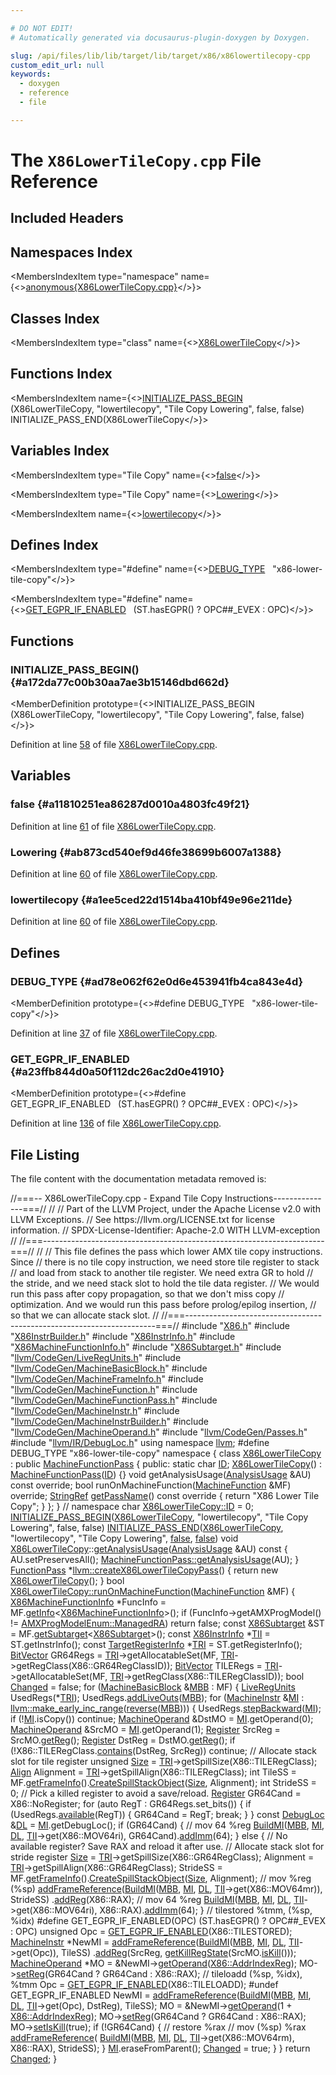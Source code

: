 ```yaml
---

# DO NOT EDIT!
# Automatically generated via docusaurus-plugin-doxygen by Doxygen.

slug: /api/files/lib/lib/target/lib/target/x86/x86lowertilecopy-cpp
custom_edit_url: null
keywords:
  - doxygen
  - reference
  - file

---
```





# The `X86LowerTileCopy.cpp` File Reference

<DoxygenPage pluginConfig={pluginConfig}>



## Included Headers

<IncludesList>
<IncludesListItem
  filePath="X86.h"
  permalink="/docs/api/files/lib/lib/target/lib/target/x86/x86-h"
  isLocal="true" />
<IncludesListItem
  filePath="X86InstrBuilder.h"
  permalink="/docs/api/files/lib/lib/target/lib/target/x86/x86instrbuilder-h"
  isLocal="true" />
<IncludesListItem
  filePath="X86InstrInfo.h"
  permalink="/docs/api/files/lib/lib/target/lib/target/x86/x86instrinfo-h"
  isLocal="true" />
<IncludesListItem
  filePath="X86MachineFunctionInfo.h"
  permalink="/docs/api/files/lib/lib/target/lib/target/x86/x86machinefunctioninfo-h"
  isLocal="true" />
<IncludesListItem
  filePath="X86Subtarget.h"
  permalink="/docs/api/files/lib/lib/target/lib/target/x86/x86subtarget-h"
  isLocal="true" />
<IncludesListItem
  filePath="llvm/CodeGen/LiveRegUnits.h"
  permalink="/docs/api/files/include/include/llvm/include/llvm/codegen/liveregunits-h"
  isLocal="true" />
<IncludesListItem
  filePath="llvm/CodeGen/MachineBasicBlock.h"
  permalink="/docs/api/files/include/include/llvm/include/llvm/codegen/machinebasicblock-h"
  isLocal="true" />
<IncludesListItem
  filePath="llvm/CodeGen/MachineFrameInfo.h"
  permalink="/docs/api/files/include/include/llvm/include/llvm/codegen/machineframeinfo-h"
  isLocal="true" />
<IncludesListItem
  filePath="llvm/CodeGen/MachineFunction.h"
  permalink="/docs/api/files/include/include/llvm/include/llvm/codegen/machinefunction-h"
  isLocal="true" />
<IncludesListItem
  filePath="llvm/CodeGen/MachineFunctionPass.h"
  permalink="/docs/api/files/include/include/llvm/include/llvm/codegen/machinefunctionpass-h"
  isLocal="true" />
<IncludesListItem
  filePath="llvm/CodeGen/MachineInstr.h"
  permalink="/docs/api/files/include/include/llvm/include/llvm/codegen/machineinstr-h"
  isLocal="true" />
<IncludesListItem
  filePath="llvm/CodeGen/MachineInstrBuilder.h"
  permalink="/docs/api/files/include/include/llvm/include/llvm/codegen/machineinstrbuilder-h"
  isLocal="true" />
<IncludesListItem
  filePath="llvm/CodeGen/MachineOperand.h"
  permalink="/docs/api/files/include/include/llvm/include/llvm/codegen/machineoperand-h"
  isLocal="true" />
<IncludesListItem
  filePath="llvm/CodeGen/Passes.h"
  permalink="/docs/api/files/include/include/llvm/include/llvm/codegen/passes-h"
  isLocal="true" />
<IncludesListItem
  filePath="llvm/IR/DebugLoc.h"
  permalink="/docs/api/files/include/include/llvm/include/llvm/ir/debugloc-h"
  isLocal="true" />
</IncludesList>

## Namespaces Index

<MembersIndex>

<MembersIndexItem
  type="namespace"
  name={<><a href="/docs/api/namespaces/anonymous-x86lowertilecopy-cpp-">anonymous&#123;X86LowerTileCopy.cpp&#125;</a></>}>
</MembersIndexItem>

</MembersIndex>

## Classes Index

<MembersIndex>

<MembersIndexItem
  type="class"
  name={<><a href="/docs/api/classes/anonymous-namespace-x86lowertilecopy-cpp-/x86lowertilecopy">X86LowerTileCopy</a></>}>
</MembersIndexItem>

</MembersIndex>

## Functions Index

<MembersIndex>

<MembersIndexItem
  name={<><a href="#a172da77c00b30aa7ae3b15146dbd662d">INITIALIZE&#95;PASS&#95;BEGIN</a> (X86LowerTileCopy, &quot;lowertilecopy&quot;, &quot;Tile Copy Lowering&quot;, false, false) INITIALIZE&#95;PASS&#95;END(X86LowerTileCopy</>}>
</MembersIndexItem>

</MembersIndex>

## Variables Index

<MembersIndex>

<MembersIndexItem
  type="Tile Copy"
  name={<><a href="#a11810251ea86287d0010a4803fc49f21">false</a></>}>
</MembersIndexItem>

<MembersIndexItem
  type="Tile Copy"
  name={<><a href="#ab873cd540ef9d46fe38699b6007a1388">Lowering</a></>}>
</MembersIndexItem>

<MembersIndexItem
  name={<><a href="#a1ee5ced22d1514ba410bf49e96e211de">lowertilecopy</a></>}>
</MembersIndexItem>

</MembersIndex>

## Defines Index

<MembersIndex>

<MembersIndexItem
  type="#define"
  name={<><a href="#ad78e062f62e0d6e453941fb4ca843e4d">DEBUG&#95;TYPE</a>&nbsp;&nbsp;&nbsp;&quot;x86-lower-tile-copy&quot;</>}>
</MembersIndexItem>

<MembersIndexItem
  type="#define"
  name={<><a href="#a23ffb844d0a50f112dc26ac2d0e41910">GET&#95;EGPR&#95;IF&#95;ENABLED</a>&nbsp;&nbsp;&nbsp;(ST.hasEGPR() ? OPC##&#95;EVEX : OPC)</>}>
</MembersIndexItem>

</MembersIndex>


<SectionDefinition>

## Functions

### INITIALIZE&#95;PASS&#95;BEGIN() {#a172da77c00b30aa7ae3b15146dbd662d}

<MemberDefinition
  prototype={<>INITIALIZE&#95;PASS&#95;BEGIN (X86LowerTileCopy, &quot;lowertilecopy&quot;, &quot;Tile Copy Lowering&quot;, false, false)</>}>

Definition at line <a href="#l00058">58</a> of file <a href="/docs/api/files/lib/lib/target/lib/target/x86/x86lowertilecopy-cpp">X86LowerTileCopy.cpp</a>.
</MemberDefinition>

</SectionDefinition>

<SectionDefinition>

## Variables

### false {#a11810251ea86287d0010a4803fc49f21}

<MemberDefinition
  prototype="Tile Copy false">

Definition at line <a href="#l00061">61</a> of file <a href="/docs/api/files/lib/lib/target/lib/target/x86/x86lowertilecopy-cpp">X86LowerTileCopy.cpp</a>.
</MemberDefinition>

### Lowering {#ab873cd540ef9d46fe38699b6007a1388}

<MemberDefinition
  prototype="Tile Copy Lowering">

Definition at line <a href="#l00060">60</a> of file <a href="/docs/api/files/lib/lib/target/lib/target/x86/x86lowertilecopy-cpp">X86LowerTileCopy.cpp</a>.
</MemberDefinition>

### lowertilecopy {#a1ee5ced22d1514ba410bf49e96e211de}

<MemberDefinition
  prototype="lowertilecopy">

Definition at line <a href="#l00060">60</a> of file <a href="/docs/api/files/lib/lib/target/lib/target/x86/x86lowertilecopy-cpp">X86LowerTileCopy.cpp</a>.
</MemberDefinition>

</SectionDefinition>

<SectionDefinition>

## Defines

### DEBUG&#95;TYPE {#ad78e062f62e0d6e453941fb4ca843e4d}

<MemberDefinition
  prototype={<>#define DEBUG&#95;TYPE&nbsp;&nbsp;&nbsp;&quot;x86-lower-tile-copy&quot;</>}>

Definition at line <a href="#l00037">37</a> of file <a href="/docs/api/files/lib/lib/target/lib/target/x86/x86lowertilecopy-cpp">X86LowerTileCopy.cpp</a>.
</MemberDefinition>

### GET&#95;EGPR&#95;IF&#95;ENABLED {#a23ffb844d0a50f112dc26ac2d0e41910}

<MemberDefinition
  prototype={<>#define GET&#95;EGPR&#95;IF&#95;ENABLED&nbsp;&nbsp;&nbsp;(ST.hasEGPR() ? OPC##&#95;EVEX : OPC)</>}>

Definition at line <a href="#l00136">136</a> of file <a href="/docs/api/files/lib/lib/target/lib/target/x86/x86lowertilecopy-cpp">X86LowerTileCopy.cpp</a>.
</MemberDefinition>

</SectionDefinition>

## File Listing

The file content with the documentation metadata removed is:

<ProgramListing>

<Link id="l00001" /><CodeLine lineNumber="1"><Highlight kind="comment">//===-- X86LowerTileCopy.cpp - Expand Tile Copy Instructions---------------===//</Highlight><Highlight kind="normal"></Highlight></CodeLine>
<Link id="l00002" /><CodeLine lineNumber="2"><Highlight kind="normal"></Highlight><Highlight kind="comment">//</Highlight><Highlight kind="normal"></Highlight></CodeLine>
<Link id="l00003" /><CodeLine lineNumber="3"><Highlight kind="normal"></Highlight><Highlight kind="comment">// Part of the LLVM Project, under the Apache License v2.0 with LLVM Exceptions.</Highlight><Highlight kind="normal"></Highlight></CodeLine>
<Link id="l00004" /><CodeLine lineNumber="4"><Highlight kind="normal"></Highlight><Highlight kind="comment">// See https://llvm.org/LICENSE.txt for license information.</Highlight><Highlight kind="normal"></Highlight></CodeLine>
<Link id="l00005" /><CodeLine lineNumber="5"><Highlight kind="normal"></Highlight><Highlight kind="comment">// SPDX-License-Identifier: Apache-2.0 WITH LLVM-exception</Highlight><Highlight kind="normal"></Highlight></CodeLine>
<Link id="l00006" /><CodeLine lineNumber="6"><Highlight kind="normal"></Highlight><Highlight kind="comment">//</Highlight><Highlight kind="normal"></Highlight></CodeLine>
<Link id="l00007" /><CodeLine lineNumber="7"><Highlight kind="normal"></Highlight><Highlight kind="comment">//===----------------------------------------------------------------------===//</Highlight><Highlight kind="normal"></Highlight></CodeLine>
<Link id="l00008" /><CodeLine lineNumber="8"><Highlight kind="normal"></Highlight><Highlight kind="comment">//</Highlight><Highlight kind="normal"></Highlight></CodeLine>
<Link id="l00009" /><CodeLine lineNumber="9"><Highlight kind="normal"></Highlight><Highlight kind="comment">// This file defines the pass which lower AMX tile copy instructions. Since</Highlight><Highlight kind="normal"></Highlight></CodeLine>
<Link id="l00010" /><CodeLine lineNumber="10"><Highlight kind="normal"></Highlight><Highlight kind="comment">// there is no tile copy instruction, we need store tile register to stack</Highlight><Highlight kind="normal"></Highlight></CodeLine>
<Link id="l00011" /><CodeLine lineNumber="11"><Highlight kind="normal"></Highlight><Highlight kind="comment">// and load from stack to another tile register. We need extra GR to hold</Highlight><Highlight kind="normal"></Highlight></CodeLine>
<Link id="l00012" /><CodeLine lineNumber="12"><Highlight kind="normal"></Highlight><Highlight kind="comment">// the stride, and we need stack slot to hold the tile data register.</Highlight><Highlight kind="normal"></Highlight></CodeLine>
<Link id="l00013" /><CodeLine lineNumber="13"><Highlight kind="normal"></Highlight><Highlight kind="comment">// We would run this pass after copy propagation, so that we don&#39;t miss copy</Highlight><Highlight kind="normal"></Highlight></CodeLine>
<Link id="l00014" /><CodeLine lineNumber="14"><Highlight kind="normal"></Highlight><Highlight kind="comment">// optimization. And we would run this pass before prolog/epilog insertion,</Highlight><Highlight kind="normal"></Highlight></CodeLine>
<Link id="l00015" /><CodeLine lineNumber="15"><Highlight kind="normal"></Highlight><Highlight kind="comment">// so that we can allocate stack slot.</Highlight><Highlight kind="normal"></Highlight></CodeLine>
<Link id="l00016" /><CodeLine lineNumber="16"><Highlight kind="normal"></Highlight><Highlight kind="comment">//</Highlight><Highlight kind="normal"></Highlight></CodeLine>
<Link id="l00017" /><CodeLine lineNumber="17"><Highlight kind="normal"></Highlight><Highlight kind="comment">//===----------------------------------------------------------------------===//</Highlight><Highlight kind="normal"></Highlight></CodeLine>
<Link id="l00018" /><CodeLine lineNumber="18"><Highlight kind="normal"></Highlight></CodeLine>
<Link id="l00019" /><CodeLine lineNumber="19"><Highlight kind="normal"></Highlight><Highlight kind="preprocessor">#include &quot;<a href="/docs/api/files/lib/lib/target/lib/target/x86/x86-h">X86.h</a>&quot;</Highlight><Highlight kind="normal"></Highlight></CodeLine>
<Link id="l00020" /><CodeLine lineNumber="20"><Highlight kind="normal"></Highlight><Highlight kind="preprocessor">#include &quot;<a href="/docs/api/files/lib/lib/target/lib/target/x86/x86instrbuilder-h">X86InstrBuilder.h</a>&quot;</Highlight><Highlight kind="normal"></Highlight></CodeLine>
<Link id="l00021" /><CodeLine lineNumber="21"><Highlight kind="normal"></Highlight><Highlight kind="preprocessor">#include &quot;<a href="/docs/api/files/lib/lib/target/lib/target/x86/x86instrinfo-h">X86InstrInfo.h</a>&quot;</Highlight><Highlight kind="normal"></Highlight></CodeLine>
<Link id="l00022" /><CodeLine lineNumber="22"><Highlight kind="normal"></Highlight><Highlight kind="preprocessor">#include &quot;<a href="/docs/api/files/lib/lib/target/lib/target/x86/x86machinefunctioninfo-h">X86MachineFunctionInfo.h</a>&quot;</Highlight><Highlight kind="normal"></Highlight></CodeLine>
<Link id="l00023" /><CodeLine lineNumber="23"><Highlight kind="normal"></Highlight><Highlight kind="preprocessor">#include &quot;<a href="/docs/api/files/lib/lib/target/lib/target/x86/x86subtarget-h">X86Subtarget.h</a>&quot;</Highlight><Highlight kind="normal"></Highlight></CodeLine>
<Link id="l00024" /><CodeLine lineNumber="24"><Highlight kind="normal"></Highlight><Highlight kind="preprocessor">#include &quot;<a href="/docs/api/files/include/include/llvm/include/llvm/codegen/liveregunits-h">llvm/CodeGen/LiveRegUnits.h</a>&quot;</Highlight><Highlight kind="normal"></Highlight></CodeLine>
<Link id="l00025" /><CodeLine lineNumber="25"><Highlight kind="normal"></Highlight><Highlight kind="preprocessor">#include &quot;<a href="/docs/api/files/include/include/llvm/include/llvm/codegen/machinebasicblock-h">llvm/CodeGen/MachineBasicBlock.h</a>&quot;</Highlight><Highlight kind="normal"></Highlight></CodeLine>
<Link id="l00026" /><CodeLine lineNumber="26"><Highlight kind="normal"></Highlight><Highlight kind="preprocessor">#include &quot;<a href="/docs/api/files/include/include/llvm/include/llvm/codegen/machineframeinfo-h">llvm/CodeGen/MachineFrameInfo.h</a>&quot;</Highlight><Highlight kind="normal"></Highlight></CodeLine>
<Link id="l00027" /><CodeLine lineNumber="27"><Highlight kind="normal"></Highlight><Highlight kind="preprocessor">#include &quot;<a href="/docs/api/files/include/include/llvm/include/llvm/codegen/machinefunction-h">llvm/CodeGen/MachineFunction.h</a>&quot;</Highlight><Highlight kind="normal"></Highlight></CodeLine>
<Link id="l00028" /><CodeLine lineNumber="28"><Highlight kind="normal"></Highlight><Highlight kind="preprocessor">#include &quot;<a href="/docs/api/files/include/include/llvm/include/llvm/codegen/machinefunctionpass-h">llvm/CodeGen/MachineFunctionPass.h</a>&quot;</Highlight><Highlight kind="normal"></Highlight></CodeLine>
<Link id="l00029" /><CodeLine lineNumber="29"><Highlight kind="normal"></Highlight><Highlight kind="preprocessor">#include &quot;<a href="/docs/api/files/include/include/llvm/include/llvm/codegen/machineinstr-h">llvm/CodeGen/MachineInstr.h</a>&quot;</Highlight><Highlight kind="normal"></Highlight></CodeLine>
<Link id="l00030" /><CodeLine lineNumber="30"><Highlight kind="normal"></Highlight><Highlight kind="preprocessor">#include &quot;<a href="/docs/api/files/include/include/llvm/include/llvm/codegen/machineinstrbuilder-h">llvm/CodeGen/MachineInstrBuilder.h</a>&quot;</Highlight><Highlight kind="normal"></Highlight></CodeLine>
<Link id="l00031" /><CodeLine lineNumber="31"><Highlight kind="normal"></Highlight><Highlight kind="preprocessor">#include &quot;<a href="/docs/api/files/include/include/llvm/include/llvm/codegen/machineoperand-h">llvm/CodeGen/MachineOperand.h</a>&quot;</Highlight><Highlight kind="normal"></Highlight></CodeLine>
<Link id="l00032" /><CodeLine lineNumber="32"><Highlight kind="normal"></Highlight><Highlight kind="preprocessor">#include &quot;<a href="/docs/api/files/include/include/llvm/include/llvm/codegen/passes-h">llvm/CodeGen/Passes.h</a>&quot;</Highlight><Highlight kind="normal"></Highlight></CodeLine>
<Link id="l00033" /><CodeLine lineNumber="33"><Highlight kind="normal"></Highlight><Highlight kind="preprocessor">#include &quot;<a href="/docs/api/files/include/include/llvm/include/llvm/ir/debugloc-h">llvm/IR/DebugLoc.h</a>&quot;</Highlight><Highlight kind="normal"></Highlight></CodeLine>
<Link id="l00034" /><CodeLine lineNumber="34"><Highlight kind="normal"></Highlight></CodeLine>
<Link id="l00035" /><CodeLine lineNumber="35"><Highlight kind="normal"></Highlight><Highlight kind="keyword">using namespace </Highlight><Highlight kind="normal"><a href="/docs/api/namespaces/llvm">llvm</a>;</Highlight></CodeLine>
<Link id="l00036" /><CodeLine lineNumber="36"><Highlight kind="normal"></Highlight></CodeLine>
<Link id="l00037" /><CodeLine lineNumber="37" lineLink="#ad78e062f62e0d6e453941fb4ca843e4d"><Highlight kind="normal"></Highlight><Highlight kind="preprocessor">#define DEBUG&#95;TYPE &quot;x86-lower-tile-copy&quot;</Highlight><Highlight kind="normal"></Highlight></CodeLine>
<Link id="l00038" /><CodeLine lineNumber="38"><Highlight kind="normal"></Highlight></CodeLine>
<Link id="l00039" /><CodeLine lineNumber="39" lineLink="/docs/api/namespaces/anonymous-x86lowertilecopy-cpp-"><Highlight kind="normal"></Highlight><Highlight kind="keyword">namespace </Highlight><Highlight kind="normal">&#123;</Highlight></CodeLine>
<Link id="l00040" /><CodeLine lineNumber="40"><Highlight kind="normal"></Highlight></CodeLine>
<Link id="l00041" /><CodeLine lineNumber="41" lineLink="/docs/api/classes/anonymous-namespace-x86lowertilecopy-cpp-/x86lowertilecopy"><Highlight kind="normal"></Highlight><Highlight kind="keyword">class </Highlight><Highlight kind="normal"><a href="/docs/api/classes/anonymous-namespace-x86lowertilecopy-cpp-/x86lowertilecopy/#ad6296395792ffa4490ee7ae3553a765a">X86LowerTileCopy</a> : </Highlight><Highlight kind="keyword">public</Highlight><Highlight kind="normal"> <a href="/docs/api/classes/llvm/machinefunctionpass/#a29c81d2386f4a727c6d33413807530c8">MachineFunctionPass</a> &#123;</Highlight></CodeLine>
<Link id="l00042" /><CodeLine lineNumber="42"><Highlight kind="normal"></Highlight><Highlight kind="keyword">public</Highlight><Highlight kind="normal">:</Highlight></CodeLine>
<Link id="l00043" /><CodeLine lineNumber="43" lineLink="/docs/api/classes/anonymous-namespace-x86lowertilecopy-cpp-/x86lowertilecopy/#af3ae08c2e8ba691504434585b34a1cbf"><Highlight kind="normal">  </Highlight><Highlight kind="keyword">static</Highlight><Highlight kind="normal"> </Highlight><Highlight kind="keywordtype">char</Highlight><Highlight kind="normal"> <a href="/docs/api/classes/anonymous-namespace-x86lowertilecopy-cpp-/x86lowertilecopy/#af3ae08c2e8ba691504434585b34a1cbf">ID</a>;</Highlight></CodeLine>
<Link id="l00044" /><CodeLine lineNumber="44"><Highlight kind="normal"></Highlight></CodeLine>
<Link id="l00045" /><CodeLine lineNumber="45" lineLink="/docs/api/classes/anonymous-namespace-x86lowertilecopy-cpp-/x86lowertilecopy/#ad6296395792ffa4490ee7ae3553a765a"><Highlight kind="normal">  <a href="/docs/api/classes/anonymous-namespace-x86lowertilecopy-cpp-/x86lowertilecopy/#ad6296395792ffa4490ee7ae3553a765a">X86LowerTileCopy</a>() : <a href="/docs/api/classes/llvm/machinefunctionpass/#a29c81d2386f4a727c6d33413807530c8">MachineFunctionPass</a>(<a href="/docs/api/classes/anonymous-namespace-x86lowertilecopy-cpp-/x86lowertilecopy/#af3ae08c2e8ba691504434585b34a1cbf">ID</a>) &#123;&#125;</Highlight></CodeLine>
<Link id="l00046" /><CodeLine lineNumber="46"><Highlight kind="normal"></Highlight></CodeLine>
<Link id="l00047" /><CodeLine lineNumber="47"><Highlight kind="normal">  </Highlight><Highlight kind="keywordtype">void</Highlight><Highlight kind="normal"> getAnalysisUsage(<a href="/docs/api/classes/llvm/analysisusage">AnalysisUsage</a> &amp;AU) </Highlight><Highlight kind="keyword">const override</Highlight><Highlight kind="normal">;</Highlight></CodeLine>
<Link id="l00048" /><CodeLine lineNumber="48"><Highlight kind="normal"></Highlight></CodeLine>
<Link id="l00049" /><CodeLine lineNumber="49"><Highlight kind="normal">  </Highlight><Highlight kind="keywordtype">bool</Highlight><Highlight kind="normal"> runOnMachineFunction(<a href="/docs/api/classes/llvm/machinefunction">MachineFunction</a> &amp;MF) </Highlight><Highlight kind="keyword">override</Highlight><Highlight kind="normal">;</Highlight></CodeLine>
<Link id="l00050" /><CodeLine lineNumber="50"><Highlight kind="normal"></Highlight></CodeLine>
<Link id="l00051" /><CodeLine lineNumber="51" lineLink="/docs/api/classes/anonymous-namespace-x86lowertilecopy-cpp-/x86lowertilecopy/#a48d188885e8dabf598836e96c82ba81b"><Highlight kind="normal">  <a href="/docs/api/classes/llvm/stringref">StringRef</a> <a href="/docs/api/classes/anonymous-namespace-x86lowertilecopy-cpp-/x86lowertilecopy/#a48d188885e8dabf598836e96c82ba81b">getPassName</a>()</Highlight><Highlight kind="keyword"> const override </Highlight><Highlight kind="normal">&#123; </Highlight><Highlight kind="keywordflow">return</Highlight><Highlight kind="normal"> </Highlight><Highlight kind="stringliteral">&quot;X86 Lower Tile Copy&quot;</Highlight><Highlight kind="normal">; &#125;</Highlight></CodeLine>
<Link id="l00052" /><CodeLine lineNumber="52"><Highlight kind="normal">&#125;;</Highlight></CodeLine>
<Link id="l00053" /><CodeLine lineNumber="53"><Highlight kind="normal"></Highlight></CodeLine>
<Link id="l00054" /><CodeLine lineNumber="54"><Highlight kind="normal">&#125; </Highlight><Highlight kind="comment">// namespace</Highlight><Highlight kind="normal"></Highlight></CodeLine>
<Link id="l00055" /><CodeLine lineNumber="55"><Highlight kind="normal"></Highlight></CodeLine>
<Link id="l00056" /><CodeLine lineNumber="56"><Highlight kind="normal"></Highlight><Highlight kind="keywordtype">char</Highlight><Highlight kind="normal"> <a href="/docs/api/classes/anonymous-namespace-x86lowertilecopy-cpp-/x86lowertilecopy/#af3ae08c2e8ba691504434585b34a1cbf">X86LowerTileCopy::ID</a> = 0;</Highlight></CodeLine>
<Link id="l00057" /><CodeLine lineNumber="57"><Highlight kind="normal"></Highlight></CodeLine>
<Link id="l00058" /><CodeLine lineNumber="58" lineLink="#a172da77c00b30aa7ae3b15146dbd662d"><Highlight kind="normal"><a href="/docs/api/files/include/include/llvm/passsupport-h/#aaa970fc931c1c63037a8182e028d04b1">INITIALIZE&#95;PASS&#95;BEGIN</a>(<a href="/docs/api/classes/anonymous-namespace-x86lowertilecopy-cpp-/x86lowertilecopy/#ad6296395792ffa4490ee7ae3553a765a">X86LowerTileCopy</a>, </Highlight><Highlight kind="stringliteral">&quot;lowertilecopy&quot;</Highlight><Highlight kind="normal">, </Highlight><Highlight kind="stringliteral">&quot;Tile Copy Lowering&quot;</Highlight><Highlight kind="normal">,</Highlight></CodeLine>
<Link id="l00059" /><CodeLine lineNumber="59"><Highlight kind="normal">                      </Highlight><Highlight kind="keyword">false</Highlight><Highlight kind="normal">, </Highlight><Highlight kind="keyword">false</Highlight><Highlight kind="normal">)</Highlight></CodeLine>
<Link id="l00060" /><CodeLine lineNumber="60" lineLink="#ab873cd540ef9d46fe38699b6007a1388"><Highlight kind="normal"><a href="/docs/api/files/include/include/llvm/passsupport-h/#a74ce8276b89067e806f67c45a6d92575">INITIALIZE&#95;PASS&#95;END</a>(<a href="/docs/api/classes/anonymous-namespace-x86lowertilecopy-cpp-/x86lowertilecopy/#ad6296395792ffa4490ee7ae3553a765a">X86LowerTileCopy</a>, </Highlight><Highlight kind="stringliteral">&quot;lowertilecopy&quot;</Highlight><Highlight kind="normal">, </Highlight><Highlight kind="stringliteral">&quot;Tile Copy Lowering&quot;</Highlight><Highlight kind="normal">,</Highlight></CodeLine>
<Link id="l00061" /><CodeLine lineNumber="61" lineLink="#a11810251ea86287d0010a4803fc49f21"><Highlight kind="normal">                    <a href="/docs/api/namespaces/false">false</a>, <a href="/docs/api/namespaces/false">false</a>)</Highlight></CodeLine>
<Link id="l00062" /><CodeLine lineNumber="62"><Highlight kind="normal"></Highlight></CodeLine>
<Link id="l00063" /><CodeLine lineNumber="63" lineLink="/docs/api/classes/anonymous-namespace-x86lowertilecopy-cpp-/x86lowertilecopy/#a0802d11ec94d12e6d744521d675f6c98"><Highlight kind="normal"></Highlight><Highlight kind="keywordtype">void</Highlight><Highlight kind="normal"> <a href="/docs/api/classes/anonymous-namespace-x86lowertilecopy-cpp-/x86lowertilecopy/#ad6296395792ffa4490ee7ae3553a765a">X86LowerTileCopy</a>::<a href="/docs/api/classes/anonymous-namespace-x86lowertilecopy-cpp-/x86lowertilecopy/#a0802d11ec94d12e6d744521d675f6c98">getAnalysisUsage</a>(<a href="/docs/api/classes/llvm/analysisusage">AnalysisUsage</a> &amp;AU)</Highlight><Highlight kind="keyword"> const </Highlight><Highlight kind="normal">&#123;</Highlight></CodeLine>
<Link id="l00064" /><CodeLine lineNumber="64"><Highlight kind="normal">  AU.setPreservesAll();</Highlight></CodeLine>
<Link id="l00065" /><CodeLine lineNumber="65"><Highlight kind="normal">  <a href="/docs/api/classes/llvm/machinefunctionpass/#a864fd57b4304ef933b3281d0ef85a88e">MachineFunctionPass::getAnalysisUsage</a>(AU);</Highlight></CodeLine>
<Link id="l00066" /><CodeLine lineNumber="66"><Highlight kind="normal">&#125;</Highlight></CodeLine>
<Link id="l00067" /><CodeLine lineNumber="67"><Highlight kind="normal"></Highlight></CodeLine>
<Link id="l00068" /><CodeLine lineNumber="68" lineLink="/docs/api/namespaces/llvm/#a626043415dcbf36addd46cbe04319ef7"><Highlight kind="normal"><a href="/docs/api/classes/llvm/functionpass">FunctionPass</a> &#42;<a href="/docs/api/namespaces/llvm/#a626043415dcbf36addd46cbe04319ef7">llvm::createX86LowerTileCopyPass</a>() &#123;</Highlight></CodeLine>
<Link id="l00069" /><CodeLine lineNumber="69"><Highlight kind="normal">  </Highlight><Highlight kind="keywordflow">return</Highlight><Highlight kind="normal"> </Highlight><Highlight kind="keyword">new</Highlight><Highlight kind="normal"> <a href="/docs/api/classes/anonymous-namespace-x86lowertilecopy-cpp-/x86lowertilecopy/#ad6296395792ffa4490ee7ae3553a765a">X86LowerTileCopy</a>();</Highlight></CodeLine>
<Link id="l00070" /><CodeLine lineNumber="70"><Highlight kind="normal">&#125;</Highlight></CodeLine>
<Link id="l00071" /><CodeLine lineNumber="71"><Highlight kind="normal"></Highlight></CodeLine>
<Link id="l00072" /><CodeLine lineNumber="72" lineLink="/docs/api/classes/anonymous-namespace-x86lowertilecopy-cpp-/x86lowertilecopy/#aa17be634e24513ab263db157b226268b"><Highlight kind="normal"></Highlight><Highlight kind="keywordtype">bool</Highlight><Highlight kind="normal"> <a href="/docs/api/classes/anonymous-namespace-x86lowertilecopy-cpp-/x86lowertilecopy/#aa17be634e24513ab263db157b226268b">X86LowerTileCopy::runOnMachineFunction</a>(<a href="/docs/api/classes/llvm/machinefunction">MachineFunction</a> &amp;MF) &#123;</Highlight></CodeLine>
<Link id="l00073" /><CodeLine lineNumber="73"><Highlight kind="normal">  <a href="/docs/api/classes/llvm/x86machinefunctioninfo">X86MachineFunctionInfo</a> &#42;FuncInfo = MF.<a href="/docs/api/classes/llvm/machinefunction/#ab7feae1932b436c8630e247166ec42b7">getInfo</a>&lt;<a href="/docs/api/classes/llvm/x86machinefunctioninfo">X86MachineFunctionInfo</a>&gt;();</Highlight></CodeLine>
<Link id="l00074" /><CodeLine lineNumber="74"><Highlight kind="normal">  </Highlight><Highlight kind="keywordflow">if</Highlight><Highlight kind="normal"> (FuncInfo-&gt;getAMXProgModel() != <a href="/docs/api/namespaces/llvm/#a7a24c2247bd546fc56e2de6cfd04a3d7aa92628f81845096d30f91faafc41c043">AMXProgModelEnum::ManagedRA</a>)</Highlight></CodeLine>
<Link id="l00075" /><CodeLine lineNumber="75"><Highlight kind="normal">    </Highlight><Highlight kind="keywordflow">return</Highlight><Highlight kind="normal"> </Highlight><Highlight kind="keyword">false</Highlight><Highlight kind="normal">;</Highlight></CodeLine>
<Link id="l00076" /><CodeLine lineNumber="76"><Highlight kind="normal"></Highlight></CodeLine>
<Link id="l00077" /><CodeLine lineNumber="77"><Highlight kind="normal">  </Highlight><Highlight kind="keyword">const</Highlight><Highlight kind="normal"> <a href="/docs/api/classes/llvm/x86subtarget">X86Subtarget</a> &amp;ST = MF.<a href="/docs/api/classes/llvm/machinefunction/#a3825368aca2bc1550d173660df4da6a6">getSubtarget</a>&lt;<a href="/docs/api/classes/llvm/x86subtarget">X86Subtarget</a>&gt;();</Highlight></CodeLine>
<Link id="l00078" /><CodeLine lineNumber="78"><Highlight kind="normal">  </Highlight><Highlight kind="keyword">const</Highlight><Highlight kind="normal"> <a href="/docs/api/classes/llvm/x86instrinfo">X86InstrInfo</a> &#42;<a href="/docs/api/files/lib/lib/target/lib/target/hexagon/hexagoncopytocombine-cpp/#a1d40004718218dbdf06b496766299101">TII</a> = ST.getInstrInfo();</Highlight></CodeLine>
<Link id="l00079" /><CodeLine lineNumber="79"><Highlight kind="normal">  </Highlight><Highlight kind="keyword">const</Highlight><Highlight kind="normal"> <a href="/docs/api/classes/llvm/targetregisterinfo">TargetRegisterInfo</a> &#42;<a href="/docs/api/files/lib/lib/codegen/machinesink-cpp/#a0f36ed1bc17fc1aa97fe291c439a0698">TRI</a> = ST.getRegisterInfo();</Highlight></CodeLine>
<Link id="l00080" /><CodeLine lineNumber="80"><Highlight kind="normal">  <a href="/docs/api/classes/llvm/bitvector">BitVector</a> GR64Regs =</Highlight></CodeLine>
<Link id="l00081" /><CodeLine lineNumber="81"><Highlight kind="normal">      <a href="/docs/api/files/lib/lib/codegen/machinesink-cpp/#a0f36ed1bc17fc1aa97fe291c439a0698">TRI</a>-&gt;getAllocatableSet(MF, <a href="/docs/api/files/lib/lib/codegen/machinesink-cpp/#a0f36ed1bc17fc1aa97fe291c439a0698">TRI</a>-&gt;getRegClass(X86::GR64RegClassID));</Highlight></CodeLine>
<Link id="l00082" /><CodeLine lineNumber="82"><Highlight kind="normal">  <a href="/docs/api/classes/llvm/bitvector">BitVector</a> TILERegs =</Highlight></CodeLine>
<Link id="l00083" /><CodeLine lineNumber="83"><Highlight kind="normal">      <a href="/docs/api/files/lib/lib/codegen/machinesink-cpp/#a0f36ed1bc17fc1aa97fe291c439a0698">TRI</a>-&gt;getAllocatableSet(MF, <a href="/docs/api/files/lib/lib/codegen/machinesink-cpp/#a0f36ed1bc17fc1aa97fe291c439a0698">TRI</a>-&gt;getRegClass(X86::TILERegClassID));</Highlight></CodeLine>
<Link id="l00084" /><CodeLine lineNumber="84"><Highlight kind="normal">  </Highlight><Highlight kind="keywordtype">bool</Highlight><Highlight kind="normal"> <a href="/docs/api/groups/arcopt/#gaa57b1a4e6a1c79233913139635169cf1">Changed</a> = </Highlight><Highlight kind="keyword">false</Highlight><Highlight kind="normal">;</Highlight></CodeLine>
<Link id="l00085" /><CodeLine lineNumber="85"><Highlight kind="normal"></Highlight></CodeLine>
<Link id="l00086" /><CodeLine lineNumber="86"><Highlight kind="normal">  </Highlight><Highlight kind="keywordflow">for</Highlight><Highlight kind="normal"> (<a href="/docs/api/classes/llvm/machinebasicblock">MachineBasicBlock</a> &amp;<a href="/docs/api/files/lib/lib/target/lib/target/arm/armslshardening-cpp/#a5958512eae2979bd2eb383977996a600">MBB</a> : MF) &#123;</Highlight></CodeLine>
<Link id="l00087" /><CodeLine lineNumber="87"><Highlight kind="normal">    <a href="/docs/api/classes/llvm/liveregunits">LiveRegUnits</a> UsedRegs(&#42;<a href="/docs/api/files/lib/lib/codegen/machinesink-cpp/#a0f36ed1bc17fc1aa97fe291c439a0698">TRI</a>);</Highlight></CodeLine>
<Link id="l00088" /><CodeLine lineNumber="88"><Highlight kind="normal">    UsedRegs.<a href="/docs/api/classes/llvm/liveregunits/#ab4fff7ad3de452b1b1d20de5afd986a3">addLiveOuts</a>(<a href="/docs/api/files/lib/lib/target/lib/target/arm/armslshardening-cpp/#a5958512eae2979bd2eb383977996a600">MBB</a>);</Highlight></CodeLine>
<Link id="l00089" /><CodeLine lineNumber="89"><Highlight kind="normal">    </Highlight><Highlight kind="keywordflow">for</Highlight><Highlight kind="normal"> (<a href="/docs/api/classes/llvm/machineinstr">MachineInstr</a> &amp;<a href="/docs/api/files/lib/lib/codegen/lib/codegen/globalisel/irtranslator-cpp/#abe44dfdea65b4f7e11e0a608ab708b76">MI</a> : <a href="/docs/api/namespaces/llvm/#a3d2cdc4a0db233678e7141c9d6ea3419">llvm::make&#95;early&#95;inc&#95;range</a>(<a href="/docs/api/namespaces/llvm/#a6b0ac1fa4f05de76413c5e0ca6334035">reverse</a>(<a href="/docs/api/files/lib/lib/target/lib/target/arm/armslshardening-cpp/#a5958512eae2979bd2eb383977996a600">MBB</a>))) &#123;</Highlight></CodeLine>
<Link id="l00090" /><CodeLine lineNumber="90"><Highlight kind="normal">      UsedRegs.<a href="/docs/api/classes/llvm/liveregunits/#aa5fb273566c37fdc7da88a0fec5a554c">stepBackward</a>(<a href="/docs/api/files/lib/lib/codegen/lib/codegen/globalisel/irtranslator-cpp/#abe44dfdea65b4f7e11e0a608ab708b76">MI</a>);</Highlight></CodeLine>
<Link id="l00091" /><CodeLine lineNumber="91"><Highlight kind="normal">      </Highlight><Highlight kind="keywordflow">if</Highlight><Highlight kind="normal"> (!<a href="/docs/api/files/lib/lib/codegen/lib/codegen/globalisel/irtranslator-cpp/#abe44dfdea65b4f7e11e0a608ab708b76">MI</a>.isCopy())</Highlight></CodeLine>
<Link id="l00092" /><CodeLine lineNumber="92"><Highlight kind="normal">        </Highlight><Highlight kind="keywordflow">continue</Highlight><Highlight kind="normal">;</Highlight></CodeLine>
<Link id="l00093" /><CodeLine lineNumber="93"><Highlight kind="normal">      <a href="/docs/api/classes/llvm/machineoperand">MachineOperand</a> &amp;DstMO = <a href="/docs/api/files/lib/lib/codegen/lib/codegen/globalisel/irtranslator-cpp/#abe44dfdea65b4f7e11e0a608ab708b76">MI</a>.getOperand(0);</Highlight></CodeLine>
<Link id="l00094" /><CodeLine lineNumber="94"><Highlight kind="normal">      <a href="/docs/api/classes/llvm/machineoperand">MachineOperand</a> &amp;SrcMO = <a href="/docs/api/files/lib/lib/codegen/lib/codegen/globalisel/irtranslator-cpp/#abe44dfdea65b4f7e11e0a608ab708b76">MI</a>.getOperand(1);</Highlight></CodeLine>
<Link id="l00095" /><CodeLine lineNumber="95"><Highlight kind="normal">      <a href="/docs/api/classes/llvm/register">Register</a> SrcReg = SrcMO.<a href="/docs/api/classes/llvm/machineoperand/#ac0035d7c1c860501c877c20e6e93297b">getReg</a>();</Highlight></CodeLine>
<Link id="l00096" /><CodeLine lineNumber="96"><Highlight kind="normal">      <a href="/docs/api/classes/llvm/register">Register</a> DstReg = DstMO.<a href="/docs/api/classes/llvm/machineoperand/#ac0035d7c1c860501c877c20e6e93297b">getReg</a>();</Highlight></CodeLine>
<Link id="l00097" /><CodeLine lineNumber="97"><Highlight kind="normal">      </Highlight><Highlight kind="keywordflow">if</Highlight><Highlight kind="normal"> (!X86::TILERegClass.<a href="/docs/api/files/lib/lib/sandboxir/value-cpp/#a34433c37334a1cde3d58cde3099257dd">contains</a>(DstReg, SrcReg))</Highlight></CodeLine>
<Link id="l00098" /><CodeLine lineNumber="98"><Highlight kind="normal">        </Highlight><Highlight kind="keywordflow">continue</Highlight><Highlight kind="normal">;</Highlight></CodeLine>
<Link id="l00099" /><CodeLine lineNumber="99"><Highlight kind="normal"></Highlight></CodeLine>
<Link id="l00100" /><CodeLine lineNumber="100"><Highlight kind="normal">      </Highlight><Highlight kind="comment">// Allocate stack slot for tile register</Highlight><Highlight kind="normal"></Highlight></CodeLine>
<Link id="l00101" /><CodeLine lineNumber="101"><Highlight kind="normal">      </Highlight><Highlight kind="keywordtype">unsigned</Highlight><Highlight kind="normal"> <a href="/docs/api/files/lib/lib/analysis/inlineorder-cpp/#a7ee6f0cb51c3b9056199e9a0001fe8c3a6f6cb72d544962fa333e2e34ce64f719">Size</a> = <a href="/docs/api/files/lib/lib/codegen/machinesink-cpp/#a0f36ed1bc17fc1aa97fe291c439a0698">TRI</a>-&gt;getSpillSize(X86::TILERegClass);</Highlight></CodeLine>
<Link id="l00102" /><CodeLine lineNumber="102"><Highlight kind="normal">      <a href="/docs/api/structs/llvm/align">Align</a> Alignment = <a href="/docs/api/files/lib/lib/codegen/machinesink-cpp/#a0f36ed1bc17fc1aa97fe291c439a0698">TRI</a>-&gt;getSpillAlign(X86::TILERegClass);</Highlight></CodeLine>
<Link id="l00103" /><CodeLine lineNumber="103"><Highlight kind="normal">      </Highlight><Highlight kind="keywordtype">int</Highlight><Highlight kind="normal"> TileSS = MF.<a href="/docs/api/classes/llvm/machinefunction/#a54f334a9c8ca6d105eae383ae87e4524">getFrameInfo</a>().<a href="/docs/api/classes/llvm/machineframeinfo/#a61960903871aa95a7161074c6f1eec8f">CreateSpillStackObject</a>(<a href="/docs/api/files/lib/lib/analysis/inlineorder-cpp/#a7ee6f0cb51c3b9056199e9a0001fe8c3a6f6cb72d544962fa333e2e34ce64f719">Size</a>, Alignment);</Highlight></CodeLine>
<Link id="l00104" /><CodeLine lineNumber="104"><Highlight kind="normal"></Highlight></CodeLine>
<Link id="l00105" /><CodeLine lineNumber="105"><Highlight kind="normal">      </Highlight><Highlight kind="keywordtype">int</Highlight><Highlight kind="normal"> StrideSS = 0;</Highlight></CodeLine>
<Link id="l00106" /><CodeLine lineNumber="106"><Highlight kind="normal"></Highlight></CodeLine>
<Link id="l00107" /><CodeLine lineNumber="107"><Highlight kind="normal">      </Highlight><Highlight kind="comment">// Pick a killed register to avoid a save/reload.</Highlight><Highlight kind="normal"></Highlight></CodeLine>
<Link id="l00108" /><CodeLine lineNumber="108"><Highlight kind="normal">      <a href="/docs/api/classes/llvm/register">Register</a> GR64Cand = X86::NoRegister;</Highlight></CodeLine>
<Link id="l00109" /><CodeLine lineNumber="109"><Highlight kind="normal">      </Highlight><Highlight kind="keywordflow">for</Highlight><Highlight kind="normal"> (</Highlight><Highlight kind="keyword">auto</Highlight><Highlight kind="normal"> RegT : GR64Regs.set&#95;bits()) &#123;</Highlight></CodeLine>
<Link id="l00110" /><CodeLine lineNumber="110"><Highlight kind="normal">        </Highlight><Highlight kind="keywordflow">if</Highlight><Highlight kind="normal"> (UsedRegs.<a href="/docs/api/classes/llvm/liveregunits/#a3996f7c3774880bfe32422602fe34f9c">available</a>(RegT)) &#123;</Highlight></CodeLine>
<Link id="l00111" /><CodeLine lineNumber="111"><Highlight kind="normal">          GR64Cand = RegT;</Highlight></CodeLine>
<Link id="l00112" /><CodeLine lineNumber="112"><Highlight kind="normal">          </Highlight><Highlight kind="keywordflow">break</Highlight><Highlight kind="normal">;</Highlight></CodeLine>
<Link id="l00113" /><CodeLine lineNumber="113"><Highlight kind="normal">        &#125;</Highlight></CodeLine>
<Link id="l00114" /><CodeLine lineNumber="114"><Highlight kind="normal">      &#125;</Highlight></CodeLine>
<Link id="l00115" /><CodeLine lineNumber="115"><Highlight kind="normal"></Highlight></CodeLine>
<Link id="l00116" /><CodeLine lineNumber="116"><Highlight kind="normal">      </Highlight><Highlight kind="keyword">const</Highlight><Highlight kind="normal"> <a href="/docs/api/classes/llvm/debugloc">DebugLoc</a> &amp;<a href="/docs/api/files/lib/lib/target/lib/target/arm/armslshardening-cpp/#ad467c4ab9119043f9b7750ab986be61a">DL</a> = <a href="/docs/api/files/lib/lib/codegen/lib/codegen/globalisel/irtranslator-cpp/#abe44dfdea65b4f7e11e0a608ab708b76">MI</a>.getDebugLoc();</Highlight></CodeLine>
<Link id="l00117" /><CodeLine lineNumber="117"><Highlight kind="normal">      </Highlight><Highlight kind="keywordflow">if</Highlight><Highlight kind="normal"> (GR64Cand) &#123;</Highlight></CodeLine>
<Link id="l00118" /><CodeLine lineNumber="118"><Highlight kind="normal">        </Highlight><Highlight kind="comment">// mov 64 %reg</Highlight><Highlight kind="normal"></Highlight></CodeLine>
<Link id="l00119" /><CodeLine lineNumber="119"><Highlight kind="normal">        <a href="/docs/api/namespaces/llvm/#a17e04afcf0c5efeb0eb6a9a45287b5e4">BuildMI</a>(<a href="/docs/api/files/lib/lib/target/lib/target/arm/armslshardening-cpp/#a5958512eae2979bd2eb383977996a600">MBB</a>, <a href="/docs/api/files/lib/lib/codegen/lib/codegen/globalisel/irtranslator-cpp/#abe44dfdea65b4f7e11e0a608ab708b76">MI</a>, <a href="/docs/api/files/lib/lib/target/lib/target/arm/armslshardening-cpp/#ad467c4ab9119043f9b7750ab986be61a">DL</a>, <a href="/docs/api/files/lib/lib/target/lib/target/hexagon/hexagoncopytocombine-cpp/#a1d40004718218dbdf06b496766299101">TII</a>-&gt;get(X86::MOV64ri), GR64Cand).<a href="/docs/api/classes/llvm/machineinstrbuilder/#a6c1f959947905135c7dd215b64957654">addImm</a>(64);</Highlight></CodeLine>
<Link id="l00120" /><CodeLine lineNumber="120"><Highlight kind="normal">      &#125; </Highlight><Highlight kind="keywordflow">else</Highlight><Highlight kind="normal"> &#123;</Highlight></CodeLine>
<Link id="l00121" /><CodeLine lineNumber="121"><Highlight kind="normal">        </Highlight><Highlight kind="comment">// No available register? Save RAX and reload it after use.</Highlight><Highlight kind="normal"></Highlight></CodeLine>
<Link id="l00122" /><CodeLine lineNumber="122"><Highlight kind="normal"></Highlight></CodeLine>
<Link id="l00123" /><CodeLine lineNumber="123"><Highlight kind="normal">        </Highlight><Highlight kind="comment">// Allocate stack slot for stride register</Highlight><Highlight kind="normal"></Highlight></CodeLine>
<Link id="l00124" /><CodeLine lineNumber="124"><Highlight kind="normal">        <a href="/docs/api/files/lib/lib/analysis/inlineorder-cpp/#a7ee6f0cb51c3b9056199e9a0001fe8c3a6f6cb72d544962fa333e2e34ce64f719">Size</a> = <a href="/docs/api/files/lib/lib/codegen/machinesink-cpp/#a0f36ed1bc17fc1aa97fe291c439a0698">TRI</a>-&gt;getSpillSize(X86::GR64RegClass);</Highlight></CodeLine>
<Link id="l00125" /><CodeLine lineNumber="125"><Highlight kind="normal">        Alignment = <a href="/docs/api/files/lib/lib/codegen/machinesink-cpp/#a0f36ed1bc17fc1aa97fe291c439a0698">TRI</a>-&gt;getSpillAlign(X86::GR64RegClass);</Highlight></CodeLine>
<Link id="l00126" /><CodeLine lineNumber="126"><Highlight kind="normal">        StrideSS = MF.<a href="/docs/api/classes/llvm/machinefunction/#a54f334a9c8ca6d105eae383ae87e4524">getFrameInfo</a>().<a href="/docs/api/classes/llvm/machineframeinfo/#a61960903871aa95a7161074c6f1eec8f">CreateSpillStackObject</a>(<a href="/docs/api/files/lib/lib/analysis/inlineorder-cpp/#a7ee6f0cb51c3b9056199e9a0001fe8c3a6f6cb72d544962fa333e2e34ce64f719">Size</a>, Alignment);</Highlight></CodeLine>
<Link id="l00127" /><CodeLine lineNumber="127"><Highlight kind="normal"></Highlight></CodeLine>
<Link id="l00128" /><CodeLine lineNumber="128"><Highlight kind="normal">        </Highlight><Highlight kind="comment">// mov %reg (%sp)</Highlight><Highlight kind="normal"></Highlight></CodeLine>
<Link id="l00129" /><CodeLine lineNumber="129"><Highlight kind="normal">        <a href="/docs/api/namespaces/llvm/#a3e8b1da7820b3f19cfb702d4312410ce">addFrameReference</a>(<a href="/docs/api/namespaces/llvm/#a17e04afcf0c5efeb0eb6a9a45287b5e4">BuildMI</a>(<a href="/docs/api/files/lib/lib/target/lib/target/arm/armslshardening-cpp/#a5958512eae2979bd2eb383977996a600">MBB</a>, <a href="/docs/api/files/lib/lib/codegen/lib/codegen/globalisel/irtranslator-cpp/#abe44dfdea65b4f7e11e0a608ab708b76">MI</a>, <a href="/docs/api/files/lib/lib/target/lib/target/arm/armslshardening-cpp/#ad467c4ab9119043f9b7750ab986be61a">DL</a>, <a href="/docs/api/files/lib/lib/target/lib/target/hexagon/hexagoncopytocombine-cpp/#a1d40004718218dbdf06b496766299101">TII</a>-&gt;get(X86::MOV64mr)),</Highlight></CodeLine>
<Link id="l00130" /><CodeLine lineNumber="130"><Highlight kind="normal">                          StrideSS)</Highlight></CodeLine>
<Link id="l00131" /><CodeLine lineNumber="131"><Highlight kind="normal">            .<a href="/docs/api/classes/llvm/machineinstrbuilder/#a927857fc69e4b4f0cde307f86f180df5">addReg</a>(X86::RAX);</Highlight></CodeLine>
<Link id="l00132" /><CodeLine lineNumber="132"><Highlight kind="normal">        </Highlight><Highlight kind="comment">// mov 64 %reg</Highlight><Highlight kind="normal"></Highlight></CodeLine>
<Link id="l00133" /><CodeLine lineNumber="133"><Highlight kind="normal">        <a href="/docs/api/namespaces/llvm/#a17e04afcf0c5efeb0eb6a9a45287b5e4">BuildMI</a>(<a href="/docs/api/files/lib/lib/target/lib/target/arm/armslshardening-cpp/#a5958512eae2979bd2eb383977996a600">MBB</a>, <a href="/docs/api/files/lib/lib/codegen/lib/codegen/globalisel/irtranslator-cpp/#abe44dfdea65b4f7e11e0a608ab708b76">MI</a>, <a href="/docs/api/files/lib/lib/target/lib/target/arm/armslshardening-cpp/#ad467c4ab9119043f9b7750ab986be61a">DL</a>, <a href="/docs/api/files/lib/lib/target/lib/target/hexagon/hexagoncopytocombine-cpp/#a1d40004718218dbdf06b496766299101">TII</a>-&gt;get(X86::MOV64ri), X86::RAX).<a href="/docs/api/classes/llvm/machineinstrbuilder/#a6c1f959947905135c7dd215b64957654">addImm</a>(64);</Highlight></CodeLine>
<Link id="l00134" /><CodeLine lineNumber="134"><Highlight kind="normal">      &#125;</Highlight></CodeLine>
<Link id="l00135" /><CodeLine lineNumber="135"><Highlight kind="normal">      </Highlight><Highlight kind="comment">// tilestored %tmm, (%sp, %idx)</Highlight><Highlight kind="normal"></Highlight></CodeLine>
<Link id="l00136" /><CodeLine lineNumber="136"><Highlight kind="normal"></Highlight><Highlight kind="preprocessor">#define GET&#95;EGPR&#95;IF&#95;ENABLED(OPC) (ST.hasEGPR() ? OPC##&#95;EVEX : OPC)</Highlight><Highlight kind="normal"></Highlight></CodeLine>
<Link id="l00137" /><CodeLine lineNumber="137"><Highlight kind="normal">      </Highlight><Highlight kind="keywordtype">unsigned</Highlight><Highlight kind="normal"> Opc = <a href="#a23ffb844d0a50f112dc26ac2d0e41910">GET&#95;EGPR&#95;IF&#95;ENABLED</a>(X86::TILESTORED);</Highlight></CodeLine>
<Link id="l00138" /><CodeLine lineNumber="138"><Highlight kind="normal">      <a href="/docs/api/classes/llvm/machineinstr">MachineInstr</a> &#42;NewMI =</Highlight></CodeLine>
<Link id="l00139" /><CodeLine lineNumber="139"><Highlight kind="normal">          <a href="/docs/api/namespaces/llvm/#a3e8b1da7820b3f19cfb702d4312410ce">addFrameReference</a>(<a href="/docs/api/namespaces/llvm/#a17e04afcf0c5efeb0eb6a9a45287b5e4">BuildMI</a>(<a href="/docs/api/files/lib/lib/target/lib/target/arm/armslshardening-cpp/#a5958512eae2979bd2eb383977996a600">MBB</a>, <a href="/docs/api/files/lib/lib/codegen/lib/codegen/globalisel/irtranslator-cpp/#abe44dfdea65b4f7e11e0a608ab708b76">MI</a>, <a href="/docs/api/files/lib/lib/target/lib/target/arm/armslshardening-cpp/#ad467c4ab9119043f9b7750ab986be61a">DL</a>, <a href="/docs/api/files/lib/lib/target/lib/target/hexagon/hexagoncopytocombine-cpp/#a1d40004718218dbdf06b496766299101">TII</a>-&gt;get(Opc)), TileSS)</Highlight></CodeLine>
<Link id="l00140" /><CodeLine lineNumber="140"><Highlight kind="normal">              .<a href="/docs/api/classes/llvm/machineinstrbuilder/#a927857fc69e4b4f0cde307f86f180df5">addReg</a>(SrcReg, <a href="/docs/api/namespaces/llvm/#aac57d4100e9a9d02522fbd724568397d">getKillRegState</a>(SrcMO.<a href="/docs/api/classes/llvm/machineoperand/#a4046212ebc647b17e811837ae4ea3afd">isKill</a>()));</Highlight></CodeLine>
<Link id="l00141" /><CodeLine lineNumber="141"><Highlight kind="normal">      <a href="/docs/api/classes/llvm/machineoperand">MachineOperand</a> &#42;MO = &amp;NewMI-&gt;<a href="/docs/api/classes/llvm/machineinstr/#ad67c9230577a0b640c52852c75c93939">getOperand</a>(<a href="/docs/api/namespaces/llvm/x86/#a2a5aec578e2e391e99e1705012752d84aba7ebe0e28a2c1c4c14343f549c01462">X86::AddrIndexReg</a>);</Highlight></CodeLine>
<Link id="l00142" /><CodeLine lineNumber="142"><Highlight kind="normal">      MO-&gt;<a href="/docs/api/classes/llvm/machineoperand/#a682ba82f42f7903d0000ffbb13ea3b57">setReg</a>(GR64Cand ? GR64Cand : X86::RAX);</Highlight></CodeLine>
<Link id="l00143" /><CodeLine lineNumber="143"><Highlight kind="normal">      </Highlight><Highlight kind="comment">// tileloadd (%sp, %idx), %tmm</Highlight><Highlight kind="normal"></Highlight></CodeLine>
<Link id="l00144" /><CodeLine lineNumber="144"><Highlight kind="normal">      Opc = <a href="#a23ffb844d0a50f112dc26ac2d0e41910">GET&#95;EGPR&#95;IF&#95;ENABLED</a>(X86::TILELOADD);</Highlight></CodeLine>
<Link id="l00145" /><CodeLine lineNumber="145"><Highlight kind="normal"></Highlight><Highlight kind="preprocessor">#undef GET&#95;EGPR&#95;IF&#95;ENABLED</Highlight><Highlight kind="normal"></Highlight></CodeLine>
<Link id="l00146" /><CodeLine lineNumber="146"><Highlight kind="normal">      NewMI = <a href="/docs/api/namespaces/llvm/#a3e8b1da7820b3f19cfb702d4312410ce">addFrameReference</a>(<a href="/docs/api/namespaces/llvm/#a17e04afcf0c5efeb0eb6a9a45287b5e4">BuildMI</a>(<a href="/docs/api/files/lib/lib/target/lib/target/arm/armslshardening-cpp/#a5958512eae2979bd2eb383977996a600">MBB</a>, <a href="/docs/api/files/lib/lib/codegen/lib/codegen/globalisel/irtranslator-cpp/#abe44dfdea65b4f7e11e0a608ab708b76">MI</a>, <a href="/docs/api/files/lib/lib/target/lib/target/arm/armslshardening-cpp/#ad467c4ab9119043f9b7750ab986be61a">DL</a>, <a href="/docs/api/files/lib/lib/target/lib/target/hexagon/hexagoncopytocombine-cpp/#a1d40004718218dbdf06b496766299101">TII</a>-&gt;get(Opc), DstReg),</Highlight></CodeLine>
<Link id="l00147" /><CodeLine lineNumber="147"><Highlight kind="normal">                                TileSS);</Highlight></CodeLine>
<Link id="l00148" /><CodeLine lineNumber="148"><Highlight kind="normal">      MO = &amp;NewMI-&gt;<a href="/docs/api/classes/llvm/machineinstr/#ad67c9230577a0b640c52852c75c93939">getOperand</a>(1 + <a href="/docs/api/namespaces/llvm/x86/#a2a5aec578e2e391e99e1705012752d84aba7ebe0e28a2c1c4c14343f549c01462">X86::AddrIndexReg</a>);</Highlight></CodeLine>
<Link id="l00149" /><CodeLine lineNumber="149"><Highlight kind="normal">      MO-&gt;<a href="/docs/api/classes/llvm/machineoperand/#a682ba82f42f7903d0000ffbb13ea3b57">setReg</a>(GR64Cand ? GR64Cand : X86::RAX);</Highlight></CodeLine>
<Link id="l00150" /><CodeLine lineNumber="150"><Highlight kind="normal">      MO-&gt;<a href="/docs/api/classes/llvm/machineoperand/#a8a82683fccdef8a5ef772ef03277aee7">setIsKill</a>(</Highlight><Highlight kind="keyword">true</Highlight><Highlight kind="normal">);</Highlight></CodeLine>
<Link id="l00151" /><CodeLine lineNumber="151"><Highlight kind="normal">      </Highlight><Highlight kind="keywordflow">if</Highlight><Highlight kind="normal"> (!GR64Cand) &#123;</Highlight></CodeLine>
<Link id="l00152" /><CodeLine lineNumber="152"><Highlight kind="normal">        </Highlight><Highlight kind="comment">// restore %rax</Highlight><Highlight kind="normal"></Highlight></CodeLine>
<Link id="l00153" /><CodeLine lineNumber="153"><Highlight kind="normal">        </Highlight><Highlight kind="comment">// mov (%sp) %rax</Highlight><Highlight kind="normal"></Highlight></CodeLine>
<Link id="l00154" /><CodeLine lineNumber="154"><Highlight kind="normal">        <a href="/docs/api/namespaces/llvm/#a3e8b1da7820b3f19cfb702d4312410ce">addFrameReference</a>(</Highlight></CodeLine>
<Link id="l00155" /><CodeLine lineNumber="155"><Highlight kind="normal">            <a href="/docs/api/namespaces/llvm/#a17e04afcf0c5efeb0eb6a9a45287b5e4">BuildMI</a>(<a href="/docs/api/files/lib/lib/target/lib/target/arm/armslshardening-cpp/#a5958512eae2979bd2eb383977996a600">MBB</a>, <a href="/docs/api/files/lib/lib/codegen/lib/codegen/globalisel/irtranslator-cpp/#abe44dfdea65b4f7e11e0a608ab708b76">MI</a>, <a href="/docs/api/files/lib/lib/target/lib/target/arm/armslshardening-cpp/#ad467c4ab9119043f9b7750ab986be61a">DL</a>, <a href="/docs/api/files/lib/lib/target/lib/target/hexagon/hexagoncopytocombine-cpp/#a1d40004718218dbdf06b496766299101">TII</a>-&gt;get(X86::MOV64rm), X86::RAX), StrideSS);</Highlight></CodeLine>
<Link id="l00156" /><CodeLine lineNumber="156"><Highlight kind="normal">      &#125;</Highlight></CodeLine>
<Link id="l00157" /><CodeLine lineNumber="157"><Highlight kind="normal">      <a href="/docs/api/files/lib/lib/codegen/lib/codegen/globalisel/irtranslator-cpp/#abe44dfdea65b4f7e11e0a608ab708b76">MI</a>.eraseFromParent();</Highlight></CodeLine>
<Link id="l00158" /><CodeLine lineNumber="158"><Highlight kind="normal">      <a href="/docs/api/groups/arcopt/#gaa57b1a4e6a1c79233913139635169cf1">Changed</a> = </Highlight><Highlight kind="keyword">true</Highlight><Highlight kind="normal">;</Highlight></CodeLine>
<Link id="l00159" /><CodeLine lineNumber="159"><Highlight kind="normal">    &#125;</Highlight></CodeLine>
<Link id="l00160" /><CodeLine lineNumber="160"><Highlight kind="normal">  &#125;</Highlight></CodeLine>
<Link id="l00161" /><CodeLine lineNumber="161"><Highlight kind="normal">  </Highlight><Highlight kind="keywordflow">return</Highlight><Highlight kind="normal"> <a href="/docs/api/groups/arcopt/#gaa57b1a4e6a1c79233913139635169cf1">Changed</a>;</Highlight></CodeLine>
<Link id="l00162" /><CodeLine lineNumber="162"><Highlight kind="normal">&#125;</Highlight></CodeLine>

</ProgramListing>

</DoxygenPage>
